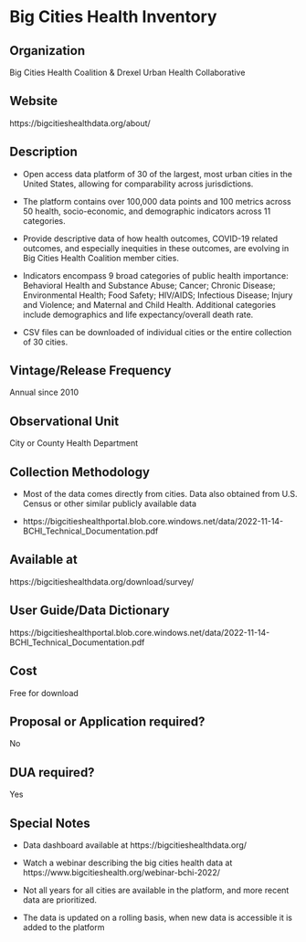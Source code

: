 \mainmatter

<!-- Generated by generateRmd.R; do not edit by hand  -->

# Big Cities Health Inventory

## Organization
Big Cities Health Coalition & Drexel Urban Health Collaborative

## Website
https://bigcitieshealthdata.org/about/

## Description
* Open access data platform of 30 of the largest, most urban cities in the United States, allowing for comparability across jurisdictions. 
* The platform contains over 100,000 data points and 100 metrics across 50 health, socio-economic, and demographic indicators across 11 categories. 
* Provide descriptive data of how health outcomes, COVID-19 related outcomes, and especially inequities in these outcomes, are evolving in Big Cities Health Coalition member cities.
* Indicators encompass 9 broad categories of public health importance: Behavioral Health and Substance Abuse; Cancer; Chronic Disease; Environmental Health; Food Safety; HIV/AIDS; Infectious Disease; Injury and Violence; and Maternal and Child Health. Additional categories include demographics and life expectancy/overall death rate. 
* CSV files can be downloaded of individual cities or the entire collection of 30 cities.

## Vintage/Release Frequency
Annual since 2010

## Observational Unit
City or County Health Department

## Collection Methodology
*	Most of the data comes directly from cities. Data also obtained from U.S. Census or other similar publicly available data 
*	https://bigcitieshealthportal.blob.core.windows.net/data/2022-11-14-BCHI_Technical_Documentation.pdf

## Available at
https://bigcitieshealthdata.org/download/survey/

## User Guide/Data Dictionary
https://bigcitieshealthportal.blob.core.windows.net/data/2022-11-14-BCHI_Technical_Documentation.pdf

## Cost
Free for download

## Proposal or Application required?
No

## DUA required?
Yes

## Special Notes
* Data dashboard available at https://bigcitieshealthdata.org/
* Watch a webinar describing the big cities health data at https://www.bigcitieshealth.org/webinar-bchi-2022/
* Not all years for all cities are available in the platform, and more recent data are prioritized.
* The data is updated on a rolling basis, when new data is accessible it is added to the platform

